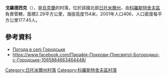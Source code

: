 {{coord|50|22|39|N|29|10|8|E|scale:30000|display=title}}

'''戈羅德西克'''（{{lang-uk|Городське}}），是[[烏克蘭|烏克蘭]]的村落，位於該國北部[[日托米爾州|日托米爾州]]，由[[科羅斯特舍夫區|科羅斯特舍夫區]]負責管轄，面積2.29平方公里，海拔高度154米，2001年人口406，人口密度每平方公里177.45人。

==參考資料==
* [http://weather.in.ua/ua/zhitomirskaja/5685 Погода в селі Городське] {{Wayback|url=http://weather.in.ua/ua/zhitomirskaja/5685 |date=20111219172352 }}
* https://www.facebook.com/Парафія-Покрови-Пресвятої-Богородиці-с-Городське-1065884663464448/

{{DEFAULTSORT:Городське}}
[[Category:日托米爾州村落|Category:日托米爾州村落]]
[[Category:科羅斯特舍夫區村落|Category:科羅斯特舍夫區村落]]


{{Zhytomyr-geo-stub}}